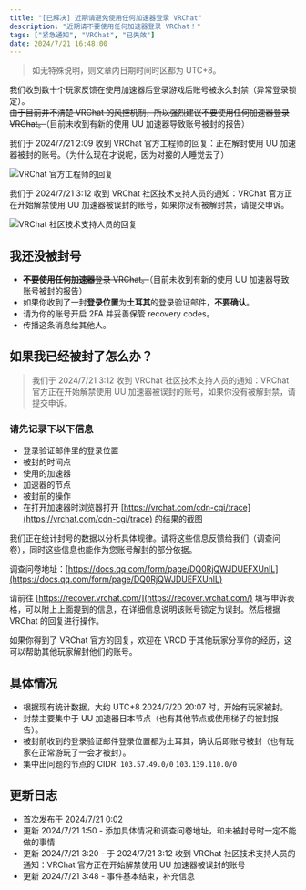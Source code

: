 ```yaml
---
title: "[已解决] 近期请避免使用任何加速器登录 VRChat"
description: "近期请不要使用任何加速器登录 VRChat！"
tags: ["紧急通知", "VRChat", "已失效"]
date: 2024/7/21 16:48:00
---
```


> 如无特殊说明，则文章内日期时间时区都为 UTC+8。

我们收到数十个玩家反馈在使用加速器后登录游戏后账号被永久封禁（异常登录锁定）。  
~~由于目前并不清楚 VRChat 的风控机制，所以强烈建议不要使用任何加速器登录 VRChat。~~（目前未收到有新的使用 UU 加速器导致账号被封的报告）

我们于 2024/7/21 2:09 收到 VRChat 官方工程师的回复：正在解封使用 UU 加速器被封的账号。（为什么现在才说呢，因为对接的人睡觉去了）

![VRChat 官方工程师的回复](/blog/do-not-use-proxy-in-vrchat/reply-from-official-engineer.png)

我们于 2024/7/21 3:12 收到 VRChat 社区技术支持人员的通知：VRChat 官方正在开始解禁使用 UU 加速器被误封的账号，如果你没有被解封禁，请提交申诉。

![VRChat 社区技术支持人员的回复](/blog/do-not-use-proxy-in-vrchat/reply-from-support-community.png)

## 我还没被封号

- ~~**不要使用任何加速器**登录 VRChat。~~（目前未收到有新的使用 UU 加速器导致账号被封的报告）
- 如果你收到了一封**登录位置**为**土耳其**的登录验证邮件，**不要确认**。
- 请为你的账号开启 2FA 并妥善保管 recovery codes。
- 传播这条消息给其他人。

## 如果我已经被封了怎么办？

> 我们于 2024/7/21 3:12 收到 VRChat 社区技术支持人员的通知：VRChat 官方正在开始解禁使用 UU 加速器被误封的账号，如果你没有被解封禁，请提交申诉。

### 请先记录下以下信息

- 登录验证邮件里的登录位置
- 被封的时间点
- 使用的加速器
- 加速器的节点
- 被封前的操作
- 在打开加速器时浏览器打开 [https://vrchat.com/cdn-cgi/trace](https://vrchat.com/cdn-cgi/trace) 的结果的截图

我们正在统计封号的数据以分析具体规律。请将这些信息反馈给我们（调查问卷），同时这些信息也能作为您账号解封的部分依据。

调查问卷地址：[https://docs.qq.com/form/page/DQ0RjQWJDUEFXUnlL](https://docs.qq.com/form/page/DQ0RjQWJDUEFXUnlL)

请前往 [https://recover.vrchat.com/](https://recover.vrchat.com/) 填写申诉表格，可以附上上面提到的信息，在详细信息说明该账号锁定为误封。然后根据 VRChat 的回复进行操作。

如果你得到了 VRChat 官方的回复，欢迎在 VRCD 于其他玩家分享你的经历，这可以帮助其他玩家解封他们的账号。

## 具体情况

- 根据现有统计数据，大约 UTC+8 2024/7/20 20:07 时，开始有玩家被封。
- 封禁主要集中于 UU 加速器日本节点（也有其他节点或使用梯子的被封报告）。
- 被封前收到的登录验证邮件登录位置都为土耳其，确认后即账号被封（也有玩家在正常游玩了一会才被封）。
- 集中出问题的节点的 CIDR: `103.57.49.0/0` `103.139.110.0/0`

## 更新日志

- 首次发布于 2024/7/21 0:02
- 更新 2024/7/21 1:50 - 添加具体情况和调查问卷地址，和未被封号时一定不能做的事情
- 更新 2024/7/21 3:20 - 于 2024/7/21 3:12 收到 VRChat 社区技术支持人员的通知：VRChat 官方正在开始解禁使用 UU 加速器被误封的账号
- 更新 2024/7/21 3:48 - 事件基本结束，补充信息
